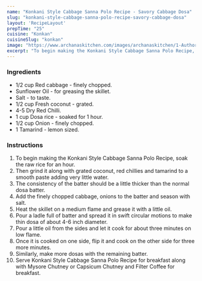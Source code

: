 ---
name: "Konkani Style Cabbage Sanna Polo Recipe - Savory Cabbage Dosa"
slug: "konkani-style-cabbage-sanna-polo-recipe-savory-cabbage-dosa"
layout: 'RecipeLayout'
prepTime: "25"
cuisine: "Konkan"
cuisineSlug: "konkan"
image: "https://www.archanaskitchen.com/images/archanaskitchen/1-Author/Nithya_Anantham/Cabbage_Sanna_Polo_Konkani_Style_Savory_Cabbage_Dosa.jpg"
excerpt: "To begin making the Konkani Style Cabbage Sanna Polo Recipe, soak the raw rice for an hour"
---

### Ingredients

- 1/2 cup Red cabbage - finely chopped.
- Sunflower Oil - for greasing the skillet.
- Salt - to taste.
- 1/2 cup Fresh coconut - grated.
- 4-5 Dry Red Chilli.
- 1 cup Dosa rice - soaked for 1 hour.
- 1/2 cup Onion - finely chopped.
- 1 Tamarind - lemon sized.

### Instructions

1. To begin making the Konkani Style Cabbage Sanna Polo Recipe, soak the raw rice for an hour.
1. Then grind it along with grated coconut, red chillies and tamarind to a smooth paste adding very little water.
1. The consistency of the batter should be a little thicker than the normal dosa batter.
1. Add the finely chopped cabbage, onions to the batter and season with salt.
1. Heat the skillet on a medium flame and grease it with a little oil.
1. Pour a ladle full of batter and spread it in swift circular motions to make thin dosa of about 4-6 inch diameter.
1. Pour a little oil from the sides and let it cook for about three minutes on low flame.
1. Once it is cooked on one side, flip it and cook on the other side for three more minutes.
1. Similarly, make more dosas with the remaining batter.
1. Serve Konkani Style Cabbage Sanna Polo Recipe for breakfast along with Mysore Chutney or Capsicum Chutney and Filter Coffee for breakfast.

